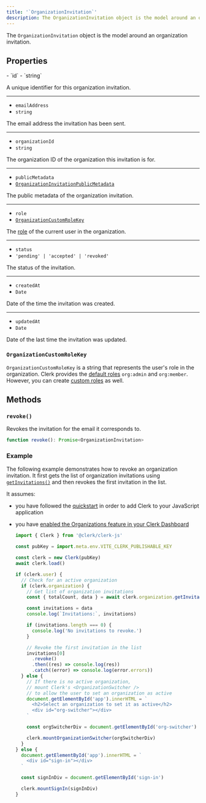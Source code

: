 ```yaml
---
title: '`OrganizationInvitation`'
description: The OrganizationInvitation object is the model around an organization invitation.
---
```


The `OrganizationInvitation` object is the model around an organization invitation.

## Properties

<Properties>
  - `id`
  - `string`

  A unique identifier for this organization invitation.

  ---

  - `emailAddress`
  - `string`

  The email address the invitation has been sent.

  ---

  - `organizationId`
  - `string`

  The organization ID of the organization this invitation is for.

  ---

  - `publicMetadata`
  - [`OrganizationInvitationPublicMetadata`](/docs/references/javascript/types/metadata#organization-invitation-public-metadata)

  The public metadata of the organization invitation.

  ---

  - `role`
  - [`OrganizationCustomRoleKey`](#organization-custom-role-key)

  The [role](/docs/organizations/roles-permissions) of the current user in the organization.

  ---

  - `status`
  - `'pending' | 'accepted' | 'revoked'`

  The status of the invitation.

  ---

  - `createdAt`
  - `Date`

  Date of the time the invitation was created.

  ---

  - `updatedAt`
  - `Date`

  Date of the last time the invitation was updated.
</Properties>

### `OrganizationCustomRoleKey`

`OrganizationCustomRoleKey` is a string that represents the user's role in the organization. Clerk provides the [default roles](/docs/organizations/roles-permissions#default-roles) `org:admin` and `org:member`. However, you can create [custom roles](/docs/organizations/create-roles-permissions) as well.

## Methods

### `revoke()`

Revokes the invitation for the email it corresponds to.

```typescript
function revoke(): Promise<OrganizationInvitation>
```

### Example

The following example demonstrates how to revoke an organization invitation. It first gets the list of organization invitations using [`getInvitations()`](/docs/references/javascript/organization/invitations#get-invitations) and then revokes the first invitation in the list.

It assumes:

- you have followed the [quickstart](/docs/quickstarts/javascript) in order to add Clerk to your JavaScript application
- you have [enabled the Organizations feature in your Clerk Dashboard](/docs/organizations/overview#enable-organizations-in-your-application)

  ```js {{ filename: 'main.js', mark: [22, 23] }}
  import { Clerk } from '@clerk/clerk-js'

  const pubKey = import.meta.env.VITE_CLERK_PUBLISHABLE_KEY

  const clerk = new Clerk(pubKey)
  await clerk.load()

  if (clerk.user) {
    // Check for an active organization
    if (clerk.organization) {
      // Get list of organization invitations
      const { totalCount, data } = await clerk.organization.getInvitations()

      const invitations = data
      console.log(`Invitations:`, invitations)

      if (invitations.length === 0) {
        console.log('No invitations to revoke.')
      }

      // Revoke the first invitation in the list
      invitations[0]
        .revoke()
        .then((res) => console.log(res))
        .catch((error) => console.log(error.errors))
    } else {
      // If there is no active organization,
      // mount Clerk's <OrganizationSwitcher />
      // to allow the user to set an organization as active
      document.getElementById('app').innerHTML = `
        <h2>Select an organization to set it as active</h2>
        <div id="org-switcher"></div>
      `

      const orgSwitcherDiv = document.getElementById('org-switcher')

      clerk.mountOrganizationSwitcher(orgSwitcherDiv)
    }
  } else {
    document.getElementById('app').innerHTML = `
      <div id="sign-in"></div>
    `

    const signInDiv = document.getElementById('sign-in')

    clerk.mountSignIn(signInDiv)
  }
  ```

